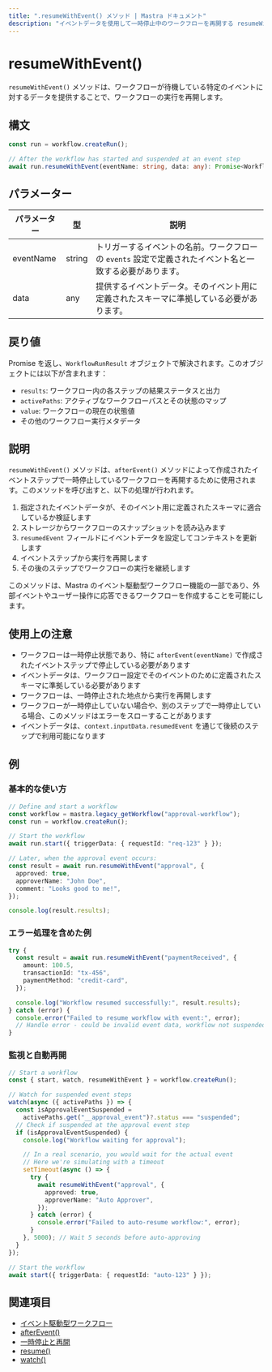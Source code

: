 ```yaml
---
title: ".resumeWithEvent() メソッド | Mastra ドキュメント"
description: "イベントデータを使用して一時停止中のワークフローを再開する resumeWithEvent メソッドのリファレンス。"
---
```


# resumeWithEvent()

`resumeWithEvent()` メソッドは、ワークフローが待機している特定のイベントに対するデータを提供することで、ワークフローの実行を再開します。

## 構文

```typescript
const run = workflow.createRun();

// After the workflow has started and suspended at an event step
await run.resumeWithEvent(eventName: string, data: any): Promise<WorkflowRunResult>
```

## パラメーター

| パラメーター | 型     | 説明                                                                                                   |
| ----------- | ------ | ------------------------------------------------------------------------------------------------------ |
| eventName   | string | トリガーするイベントの名前。ワークフローの `events` 設定で定義されたイベント名と一致する必要があります。   |
| data        | any    | 提供するイベントデータ。そのイベント用に定義されたスキーマに準拠している必要があります。                 |

## 戻り値

Promise を返し、`WorkflowRunResult` オブジェクトで解決されます。このオブジェクトには以下が含まれます：

- `results`: ワークフロー内の各ステップの結果ステータスと出力
- `activePaths`: アクティブなワークフローパスとその状態のマップ
- `value`: ワークフローの現在の状態値
- その他のワークフロー実行メタデータ

## 説明

`resumeWithEvent()` メソッドは、`afterEvent()` メソッドによって作成されたイベントステップで一時停止しているワークフローを再開するために使用されます。このメソッドを呼び出すと、以下の処理が行われます。

1. 指定されたイベントデータが、そのイベント用に定義されたスキーマに適合しているか検証します
2. ストレージからワークフローのスナップショットを読み込みます
3. `resumedEvent` フィールドにイベントデータを設定してコンテキストを更新します
4. イベントステップから実行を再開します
5. その後のステップでワークフローの実行を継続します

このメソッドは、Mastra のイベント駆動型ワークフロー機能の一部であり、外部イベントやユーザー操作に応答できるワークフローを作成することを可能にします。

## 使用上の注意

- ワークフローは一時停止状態であり、特に `afterEvent(eventName)` で作成されたイベントステップで停止している必要があります
- イベントデータは、ワークフロー設定でそのイベントのために定義されたスキーマに準拠している必要があります
- ワークフローは、一時停止された地点から実行を再開します
- ワークフローが一時停止していない場合や、別のステップで一時停止している場合、このメソッドはエラーをスローすることがあります
- イベントデータは、`context.inputData.resumedEvent` を通じて後続のステップで利用可能になります

## 例

### 基本的な使い方

```typescript
// Define and start a workflow
const workflow = mastra.legacy_getWorkflow("approval-workflow");
const run = workflow.createRun();

// Start the workflow
await run.start({ triggerData: { requestId: "req-123" } });

// Later, when the approval event occurs:
const result = await run.resumeWithEvent("approval", {
  approved: true,
  approverName: "John Doe",
  comment: "Looks good to me!",
});

console.log(result.results);
```

### エラー処理を含めた例

```typescript
try {
  const result = await run.resumeWithEvent("paymentReceived", {
    amount: 100.5,
    transactionId: "tx-456",
    paymentMethod: "credit-card",
  });

  console.log("Workflow resumed successfully:", result.results);
} catch (error) {
  console.error("Failed to resume workflow with event:", error);
  // Handle error - could be invalid event data, workflow not suspended, etc.
}
```

### 監視と自動再開

```typescript
// Start a workflow
const { start, watch, resumeWithEvent } = workflow.createRun();

// Watch for suspended event steps
watch(async ({ activePaths }) => {
  const isApprovalEventSuspended =
    activePaths.get("__approval_event")?.status === "suspended";
  // Check if suspended at the approval event step
  if (isApprovalEventSuspended) {
    console.log("Workflow waiting for approval");

    // In a real scenario, you would wait for the actual event
    // Here we're simulating with a timeout
    setTimeout(async () => {
      try {
        await resumeWithEvent("approval", {
          approved: true,
          approverName: "Auto Approver",
        });
      } catch (error) {
        console.error("Failed to auto-resume workflow:", error);
      }
    }, 5000); // Wait 5 seconds before auto-approving
  }
});

// Start the workflow
await start({ triggerData: { requestId: "auto-123" } });
```

## 関連項目

- [イベント駆動型ワークフロー](./events.mdx)
- [afterEvent()](./afterEvent.mdx)
- [一時停止と再開](../../docs/workflows-legacy/suspend-and-resume.mdx)
- [resume()](./resume.mdx)
- [watch()](./watch.mdx)
